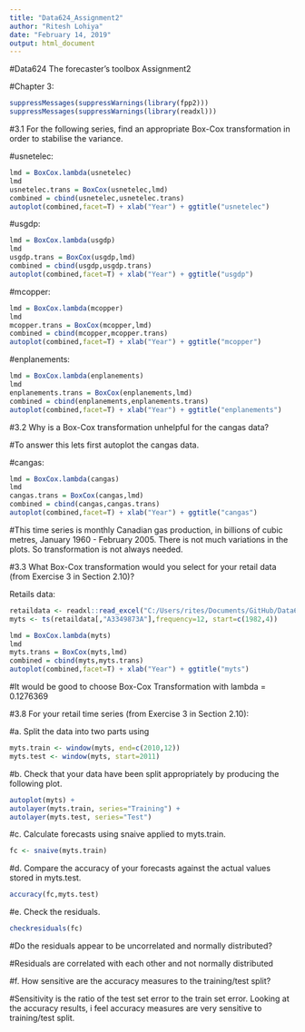 ```yaml
---
title: "Data624_Assignment2"
author: "Ritesh Lohiya"
date: "February 14, 2019"
output: html_document
---
```


#Data624 The forecaster's toolbox Assignment2

#Chapter 3:

```r
suppressMessages(suppressWarnings(library(fpp2)))
suppressMessages(suppressWarnings(library(readxl)))
```

#3.1 For the following series, find an appropriate Box-Cox transformation in order to stabilise the variance.

#usnetelec:

```r
lmd = BoxCox.lambda(usnetelec)
lmd  
usnetelec.trans = BoxCox(usnetelec,lmd)
combined = cbind(usnetelec,usnetelec.trans)
autoplot(combined,facet=T) + xlab("Year") + ggtitle("usnetelec")
```

#usgdp:

```r
lmd = BoxCox.lambda(usgdp)
lmd  
usgdp.trans = BoxCox(usgdp,lmd)
combined = cbind(usgdp,usgdp.trans)
autoplot(combined,facet=T) + xlab("Year") + ggtitle("usgdp")
```

#mcopper:

```r
lmd = BoxCox.lambda(mcopper)
lmd  
mcopper.trans = BoxCox(mcopper,lmd)
combined = cbind(mcopper,mcopper.trans)
autoplot(combined,facet=T) + xlab("Year") + ggtitle("mcopper")
```

#enplanements:

```r
lmd = BoxCox.lambda(enplanements)
lmd  
enplanements.trans = BoxCox(enplanements,lmd)
combined = cbind(enplanements,enplanements.trans)
autoplot(combined,facet=T) + xlab("Year") + ggtitle("enplanements")
```

#3.2 Why is a Box-Cox transformation unhelpful for the cangas data?

#To answer this lets first autoplot the cangas data.

#cangas:

```r
lmd = BoxCox.lambda(cangas)
lmd  
cangas.trans = BoxCox(cangas,lmd)
combined = cbind(cangas,cangas.trans)
autoplot(combined,facet=T) + xlab("Year") + ggtitle("cangas")
```

#This time series is monthly Canadian gas production, in billions of cubic metres, January 1960 - February 2005. There is not much variations in the plots. So transformation is not always needed. 


#3.3 What Box-Cox transformation would you select for your retail data (from Exercise 3 in Section 2.10)?

Retails data:

```r
retaildata <- readxl::read_excel("C:/Users/rites/Documents/GitHub/Data624_Assignment1/retail.xlsx", skip=1)
myts <- ts(retaildata[,"A3349873A"],frequency=12, start=c(1982,4))
```

```r
lmd = BoxCox.lambda(myts)
lmd  
myts.trans = BoxCox(myts,lmd)
combined = cbind(myts,myts.trans)
autoplot(combined,facet=T) + xlab("Year") + ggtitle("myts")
```

#It would be good to choose Box-Cox Transformation with lambda = 0.1276369


#3.8 For your retail time series (from Exercise 3 in Section 2.10):

#a. Split the data into two parts using

```r
myts.train <- window(myts, end=c(2010,12))
myts.test <- window(myts, start=2011)
```

#b. Check that your data have been split appropriately by producing the following plot.

```r
autoplot(myts) +
autolayer(myts.train, series="Training") +
autolayer(myts.test, series="Test")
```

#c. Calculate forecasts using snaive applied to myts.train.

```r
fc <- snaive(myts.train)
```

#d. Compare the accuracy of your forecasts against the actual values stored in myts.test.

```r
accuracy(fc,myts.test)
```

#e. Check the residuals.

```r
checkresiduals(fc)
```

#Do the residuals appear to be uncorrelated and normally distributed?

#Residuals are correlated with each other and not normally distributed

#f. How sensitive are the accuracy measures to the training/test split?

#Sensitivity is the ratio of the test set error to the train set error. Looking at the accuracy results, i feel accuracy measures are very sensitive to training/test split.

